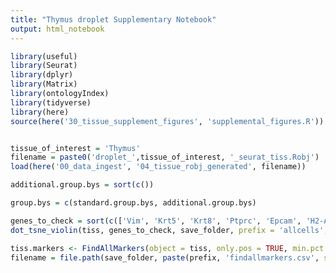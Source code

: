 ```yaml
---
title: "Thymus droplet Supplementary Notebook"
output: html_notebook
---
```


```r
library(useful)
library(Seurat)
library(dplyr)
library(Matrix)
library(ontologyIndex)
library(tidyverse)
library(here)
source(here('30_tissue_supplement_figures', 'supplemental_figures.R'))


tissue_of_interest = 'Thymus'
filename = paste0('droplet_',tissue_of_interest, '_seurat_tiss.Robj')
load(here('00_data_ingest', '04_tissue_robj_generated', filename))

additional.group.bys = sort(c())

group.bys = c(standard.group.bys, additional.group.bys)

genes_to_check = sort(c(['Vim', 'Krt5', 'Krt8', 'Ptprc', 'Epcam', 'H2-Ab1', 'H2-Aa', 'Cd3e', 'Cd3d', 'Cd3g', 'Cd4', 'Cd8a', 'Cd8b1', 'Ets1', 'Cd44', 'Il2ra', 'Top2a', 'Cd86', 'Cd14', 'Cd19', 'Itgax', 'Dntt', 'Rag1', 'Rag2', 'Ptcra', 'Mki67', 'Cd69', 'Cd27']))
dot_tsne_violin(tiss, genes_to_check, save_folder, prefix = 'allcells', group.bys)
```


```r
tiss.markers <- FindAllMarkers(object = tiss, only.pos = TRUE, min.pct = 0.25, thresh.use = 0.25)
filename = file.path(save_folder, paste(prefix, 'findallmarkers.csv', sep='_'))
```

